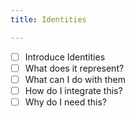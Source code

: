 ```yaml
---
title: Identities

---
```


- [ ] Introduce Identities
- [ ] What does it represent?
- [ ] What can I do with them
- [ ] How do I integrate this?
- [ ] Why do I need this?
